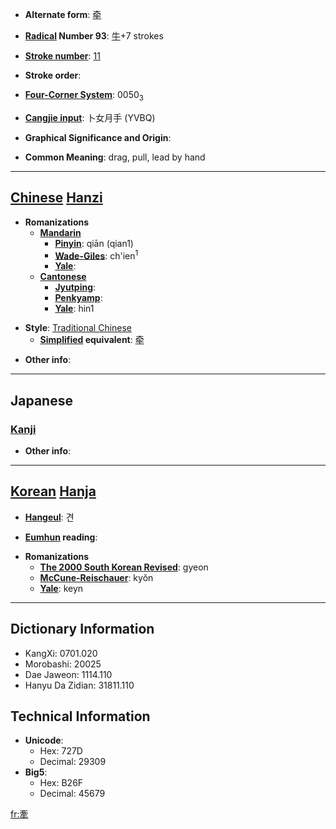 * '''Alternate form''': [[牵]]

* '''[[Wiktionary:Chinese radical index| Radical]] Number 93''': [[Wiktionary:Chinese radical index 牛|牛]]+7 strokes

* '''[[Wiktionary:Chinese total strokes index|Stroke number]]''': [[Wiktionary:Chinese total strokes index 11|11]]

* '''Stroke order''': 

* '''[[Wiktionary:Chinese four corner index|Four-Corner System]]''': 0050<sub>3</sub>

* '''[[Wiktionary:Chinese Cangjie index|Cangjie input]]''': 卜女月手 (YVBQ)

* '''Graphical Significance and Origin''': 

* '''Common Meaning''': drag, pull, lead by hand

----

== [[Chinese]] [[Hanzi]] ==

* '''Romanizations'''
** '''[[Mandarin]]'''
*** '''[[Pinyin]]''': qiān (qian1)
*** '''[[Wade-Giles]]''': ch'ien<sup>1</sup>
*** '''[[Yale]]''': 
** '''[[Cantonese]]'''
*** '''[[Jyutping]]''':
*** '''[[Penkyamp]]''': 
*** '''[[Yale]]''': hin1

* '''Style''': [[Traditional Chinese]] 
** '''[[Simplified Chinese|Simplified]] equivalent''': [[牵]]

* '''Other info''': 

----

==Japanese==
===[[Kanji]]===
{{kanji|on readings=[[けん]] (ken)|kun readings=[[ひく]] (hiku)}}

* '''Other info''':  

----

== [[Korean]] [[Hanja]] ==

* '''[[Hangeul]]''': 견

* '''[[Eumhun]] reading''': 

* '''Romanizations'''
** '''[[The 2000 South Korean Revised Romanization|The 2000 South Korean Revised]]''': gyeon
** '''[[McCune-Reischauer]]''': kyŏn
** '''[[Yale]]''': keyn

----

== Dictionary Information ==

* KangXi: 0701.020
* Morobashi: 20025
* Dae Jaweon: 1114.110
* Hanyu Da Zidian: 31811.110

== Technical Information ==

* '''Unicode''':
** Hex: 727D
** Decimal: 29309
* '''Big5''':
** Hex: B26F
** Decimal: 45679

[[fr:牽]]
